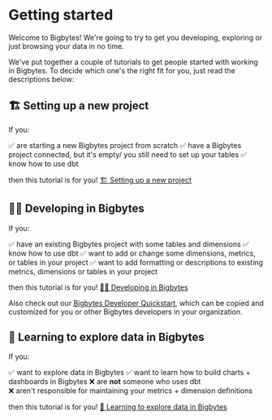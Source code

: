 # Getting started

Welcome to Bigbytes! We're going to try to get you developing, exploring or just browsing your data in no time.

We've put together a couple of tutorials to get people started with working in Bigbytes. To decide which one's the right fit for you, just read the descriptions below:

## 🏗 Setting up a new project

If you:

✅ are starting a new Bigbytes project from scratch
✅ have a Bigbytes project connected, but it's empty/ you still need to set up your tables
✅ know how to use dbt

then this tutorial is for you! [🏗 Setting up a new project](/get-started/setup-bigbytes/intro)

## 👩‍💻 Developing in Bigbytes

If you:

✅ have an existing Bigbytes project with some tables and dimensions
✅ know how to use dbt
✅ want to add or change some dimensions, metrics, or tables in your project
✅ want to add formatting or descriptions to existing metrics, dimensions or tables in your project

then this tutorial is for you! [👩‍💻 Developing in Bigbytes](/get-started/develop-in-bigbytes/intro)

Also check out our [Bigbytes Developer Quickstart](https://bigbytes.notion.site/Bigbytes-developer-quickstart-3192f80173ef4f0bbbe0f0f88b726a76), which can be copied and customized for you or other Bigbytes developers in your organization.

## 🔭 Learning to explore data in Bigbytes

If you:

✅ want to explore data in Bigbytes
✅ want to learn how to build charts + dashboards in Bigbytes
❌ are **not** someone who uses dbt  
❌ aren't responsible for maintaining your metrics + dimension definitions

then this tutorial is for you! [🔭 Learning to explore data in Bigbytes](/get-started/exploring-data/intro)
